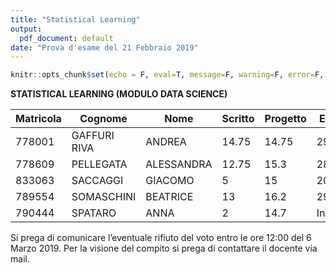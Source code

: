 ```yaml
---
title: "Statistical Learning"
output:
  pdf_document: default
date: "Prova d'esame del 21 Febbraio 2019"
---
```


```r
knitr::opts_chunk$set(echo = F, eval=T, message=F, warning=F, error=F, comment=NA, cache=F, R.options=list(width=220))
```

**STATISTICAL LEARNING (MODULO DATA SCIENCE)**

| Matricola | Cognome | Nome | Scritto  | Progetto | Esito | 
|----|----|----|----|----|----|----|----|
| 778001 |	GAFFURI RIVA |	ANDREA | 14.75 | 14.75 | 29.5 |
| 778609 |	PELLEGATA	| ALESSANDRA | 12.75 | 15.3 | 28.05 |
| 833063 |	SACCAGGI |	GIACOMO | 5 | 15 | 20 |
| 789554 |	SOMASCHINI |	BEATRICE | 13 | 16.2 | 29.2 |
| 790444 |	SPATARO	| ANNA | 2 |  14.7 | Insuff. |



Si prega di comunicare l’eventuale rifiuto del voto entro le ore 12:00 del 6 Marzo 2019. Per la visione del
compito si prega di contattare il docente via mail.
